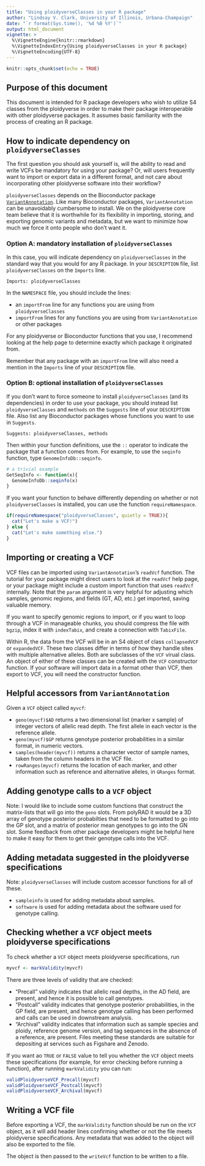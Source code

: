 ```yaml
---
title: "Using ploidyverseClasses in your R package"
author: "Lindsay V. Clark, University of Illinois, Urbana-Champaign"
date: "`r format(Sys.time(), '%d %B %Y')`"
output: html_document
vignette: >
  %\VignetteEngine{knitr::rmarkdown}
  %\VignetteIndexEntry{Using ploidyverseClasses in your R package}
  %\VignetteEncoding{UTF-8}
---
```


```r
knitr::opts_chunk$set(echo = TRUE)
```

## Purpose of this document

This document is intended for R package developers who wish to utilize S4
classes from the ploidyverse in order to make their package interoperable
with other ploidyverse packages.  It assumes basic familiarity with the process
of creating an R package.

## How to indicate dependency on `ploidyverseClasses`

The first question you should ask yourself is, will the ability to read and 
write VCFs be mandatory for using your package?  Or, will users frequently
want to import or export data in a different format, and not care about
incorporating other ploidyverse software into their workflow?

`ploidyverseClasses` depends on the Bioconductor package 
[`VariantAnnotation`](https://bioconductor.org/packages/release/bioc/html/VariantAnnotation.html).
Like many Bioconductor packages, `VariantAnnotation` can be unavoidably 
cumbersome to install.  We on the ploidyverse core team believe that it is
worthwhile for its flexibility in importing, storing, and exporting genomic
variants and metadata, but we want to minimize how much we force it onto people
who don't want it.

### Option A: mandatory installation of `ploidyverseClasses`

In this case, you will indicate dependency on `ploidyverseClasses` in the
standard way that you would for any R package.  In your `DESCRIPTION` file,
list `ploidyverseClasses` on the `Imports` line.

```
Imports: ploidyverseClasses
```

In the  `NAMESPACE` file, you should include the lines:

* an `importFrom` line for any functions you are using from `ploidyverseClasses`
* `importFrom` lines for any functions you are using from `VariantAnnotation` 
or other packages

For any ploidyverse or Bioconductor functions that you use, I recommend looking
at the help page to determine exactly which package it originated from.  

Remember that any package with an `importFrom` line will also need a mention 
in the `Imports` line of your `DESCRIPTION` file.

### Option B: optional installation of `ploidyverseClasses`

If you don't want to force someone to install `ploidyverseClasses` (and its
dependencies) in order to use your package, you should instead list
`ploidyverseClasses` and `methods` on the `Suggests` line of your `DESCRIPTION`
file.  Also list any Bioconductor packages whose functions you want to use
in `Suggests`.

```
Suggests: ploidyverseClasses, methods
```

Then within your function definitions, use the `::` operator to indicate
the package that a function comes from.  For example, to use the `seqinfo`
function, type `GenomeInfoDb::seqinfo`.

```r
# a trivial example
GetSeqInfo <- function(x){
  GenomeInfoDb::seqinfo(x)
}
```

If you want your function to behave differently depending on whether or
not `ploidyverseClasses` is installed, you can use the function 
`requireNamespace`.

```r
if(requireNamespace("ploidyverseClasses", quietly = TRUE)){
  cat("Let's make a VCF!")
} else {
  cat("Let's make something else.")
}
```

## Importing or creating a VCF

VCF files can be imported using `VariantAnnotation`'s `readVcf` function.
The tutorial for your package might direct users to look at the `readVcf` help
page, or your package might include a custom import function that uses 
`readVcf` internally.  Note that the `param` argument is very helpful for 
adjusting which samples, genomic regions, and fields (GT, AD, etc.) get 
imported, saving valuable memory.

If you want to specify genomic regions to import, or if you want to loop 
through a VCF in manageable chunks, you should compress the file with `bgzip`,
index it with `indexTabix`, and create a connection with `TabixFile`.

Within R, the data from the VCF will be in an S4 object of class 
`collapsedVCF` or `expandedVCF`.  These two classes differ in terms of how they
handle sites with multiple alternative alleles.  Both are subclasses of the 
`VCF` virual class.  An object of either of these classes can be created with 
the `VCF` constructor function.  If your software will import data in a format 
other than VCF, then export to VCF, you will need the constructor function.

## Helpful accessors from `VariantAnnotation`

Given a `VCF` object called `myvcf`:

* `geno(myvcf)$AD` returns a two dimensional list (marker x sample) of integer
vectors of allelic read depth.  The first allele in each vector is the 
reference allele.
* `geno(myvcf)$GP` returns genotype posterior probabilities in a similar 
format, in numeric vectors.
* `samples(header(myvcf))` returns a character vector of sample names, taken
from the column headers in the VCF file.
* `rowRanges(myvcf)` returns the location of each marker, and other information
such as reference and alternative alleles, in `GRanges` format.

## Adding genotype calls to a `VCF` object

Note: I would like to include some custom functions that construct the 
matrix-lists that will go into the `geno` slots.  From polyRAD it would be a
3D array of genotype posterior probabilties that need to be formatted to go
into the GP slot, and a matrix of posterior mean genotypes to go into the GN
slot.  Some feedback from other package developers might be helpful here to 
make it easy for them to get their genotype calls into the VCF.

## Adding metadata suggested in the ploidyverse specifications

Note: `ploidyverseClasses` will include custom accessor functions for all of these.

* `sampleinfo` is used for adding metadata about samples.
* `software` is used for adding metadata about the software used for genotype 
calling.

## Checking whether a `VCF` object meets ploidyverse specifications

To check whether a `VCF` object meets ploidyverse specifications, run

```r
myvcf <- markValidity(myvcf)
```

There are three levels of validity that are checked:

* "Precall" validity indicates that allelic read depths, in the AD field, are 
present, and hence it is possible to call genotypes.
* "Postcall" validity indicates that  genotype posterior probabilities, in the
GP field, are present, and hence genotype calling has been performed and calls
can be used in downstream analysis.
* "Archival" validity indicates that information such as sample species and 
ploidy, reference genome version, and tag sequences in the absence of a 
reference, are present.  Files meeting these standards are suitable for 
depositing at services such as Figshare and Zenodo.

If you want ao `TRUE` or `FALSE` value to tell you whether the `VCF` object
meets these specifications (for example, for error checking before running a
function), after running `markValidity` you can run:

```r
validPloidyverseVCF_Precall(myvcf)
validPloidyverseVCF_Postcall(myvcf)
validPloidyverseVCF_Archival(myvcf)
```


## Writing a VCF file

Before exporting a VCF, the `markValidity` function should be run on the `VCF`
object, as it will add header lines confirming whether or not the file meets
ploidyverse specifications.  Any metadata that was added to the object will 
also be exported to the file.

The object is then passed to the `writeVcf` function to be written to a file.
